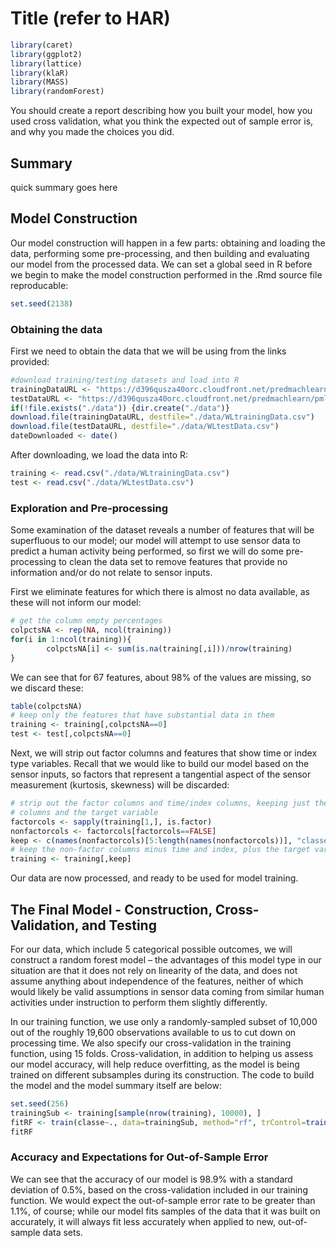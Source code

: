 Title (refer to HAR)
==============================
```r
library(caret)
library(ggplot2)
library(lattice)
library(klaR)
library(MASS)
library(randomForest)
```
You should create a report describing how you built your model, how you used cross validation, what you think the expected out of sample error is, and why you made the choices you did.

## Summary

quick summary goes here

## Model Construction

Our model construction will happen in a few parts: obtaining and loading the data, performing some pre-processing, and then building and evaluating our model from the processed data.  We can set a global seed in R before we begin to make the model construction performed in the .Rmd source file reproducable:
```r
set.seed(2138)
```

### Obtaining the data
First we need to obtain the data that we will be using from the links provided:
```r
#download training/testing datasets and load into R
trainingDataURL <- "https://d396qusza40orc.cloudfront.net/predmachlearn/pml-training.csv"
testDataURL <- "https://d396qusza40orc.cloudfront.net/predmachlearn/pml-testing.csv"
if(!file.exists("./data")) {dir.create("./data")}
download.file(trainingDataURL, destfile="./data/WLtrainingData.csv")
download.file(testDataURL, destfile="./data/WLtestData.csv")
dateDownloaded <- date()
```
After downloading, we load the data into R:
```r
training <- read.csv("./data/WLtrainingData.csv")
test <- read.csv("./data/WLtestData.csv")
```

### Exploration and Pre-processing

Some examination of the dataset reveals a number of features that will be superfluous to our model; our model will attempt to use sensor data to predict a human activity being performed, so first we will do some pre-processing to clean the data set to remove features that provide no information and/or do not relate to sensor inputs.

First we eliminate features for which there is almost no data available, as these will not inform our model:
```r
# get the column empty percentages
colpctsNA <- rep(NA, ncol(training))
for(i in 1:ncol(training)){
        colpctsNA[i] <- sum(is.na(training[,i]))/nrow(training)
}
```
We can see that for 67 features, about 98% of the values are missing, so we discard these:
```r
table(colpctsNA)
# keep only the features that have substantial data in them
training <- training[,colpctsNA==0]
test <- test[,colpctsNA==0]
```

Next, we will strip out factor columns and features that show time or index type variables.  Recall that we would like to build our model based on the sensor inputs, so factors that represent a tangential aspect of the sensor measurement (kurtosis, skewness) will be discarded:
```r
# strip out the factor columns and time/index columns, keeping just the sensor
# columns and the target variable
factorcols <- sapply(training[1,], is.factor)
nonfactorcols <- factorcols[factorcols==FALSE]
keep <- c(names(nonfactorcols)[5:length(names(nonfactorcols))], "classe")
# keep the non-factor columns minus time and index, plus the target variable
training <- training[,keep]
```

Our data are now processed, and ready to be used for model training.

## The Final Model - Construction, Cross-Validation, and Testing

For our data, which include 5 categorical possible outcomes, we will construct a random forest model -- the advantages of this model type in our situation are that it does not rely on linearity of the data, and does not assume anything about independence of the features, neither of which would likely be valid assumptions in sensor data coming from similar human activities under instruction to perform them slightly differently.

In our training function, we use only a randomly-sampled subset of 10,000 out of the roughly 19,600 observations available to us to cut down on processing time.  We also specify our cross-validation in the training function, using 15 folds.  Cross-validation, in addition to helping us assess our model accuracy, will help reduce overfitting, as the model is being trained on different subsamples during its construction.  The code to build the model and the model summary itself are below:

```r
set.seed(256)
trainingSub <- training[sample(nrow(training), 10000), ]
fitRF <- train(classe~., data=trainingSub, method="rf", trControl=trainControl(method="cv", number=15))
fitRF
```

### Accuracy and Expectations for Out-of-Sample Error

We can see that the accuracy of our model is 98.9% with a standard deviation of 0.5%, based on the cross-validation included in our training function.  We would expect the out-of-sample error rate to be greater than 1.1%, of course; while our model fits samples of the data that it was built on accurately, it will always fit less accurately when applied to new, out-of-sample data sets.

